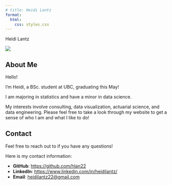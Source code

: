 ```yaml
---
# title: Heidi Lantz
format:
  html:
    css: styles.css
---
```

<div class="centered-title">Heidi Lantz</div>
::: {.image-text-container}
<img src="outputs/norway_image.jpg" class="profile-pic"/>

<div>
## About Me

Hello! 

I'm Heidi, a BSc. student at UBC, graduating this May!

I am majoring in statistics and have a minor in data science.

My interests involve consulting, data visualization, actuarial science, and data engineering. Please feel free to take a look through my website to get a sense of who I am and what I like to do!


## Contact

Feel free to reach out to if you have any questions!

Here is my contact information:

-   **GitHub**: <https://github.com/hlan22>
-   **LinkedIn**: <https://www.linkedin.com/in/heidilantz/>
-   **Email**: [heidilantz22\@gmail.com](mailto:heidilantz22@gmail.com){.email}

</div>
:::

<!--
## Guide to Other Pages

* [Home](index.html)
  * Introduction to me, and my interests!
* [My Projects](projects.html)
  * My current and previous projects that I am proud of!
* More pages coming soon!
-->